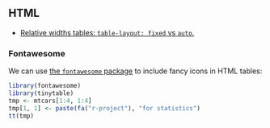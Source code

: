 ## HTML

* [Relative widths tables: `table-layout: fixed` vs `auto`.](https://github.com/vincentarelbundock/tinytable/issues/305)


### Fontawesome

We can use [the `fontawesome` package](https://rstudio.github.io/fontawesome/index.html) to include fancy icons in HTML tables:

```r
library(fontawesome)
library(tinytable)
tmp <- mtcars[1:4, 1:4]
tmp[1, 1] <- paste(fa("r-project"), "for statistics")
tt(tmp)
```
